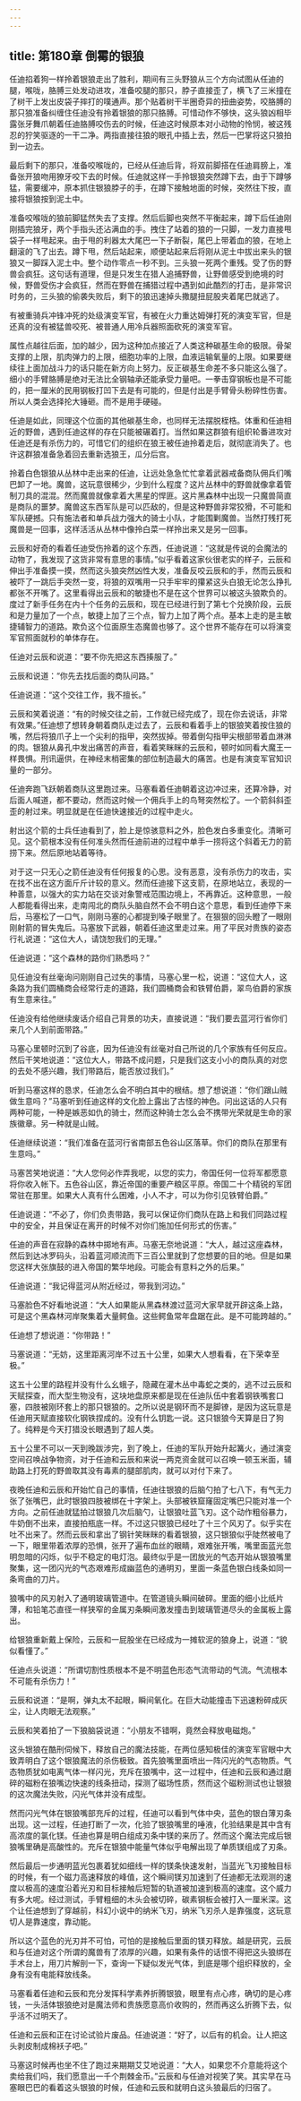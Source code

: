 ```yaml
---
---
---
```

title: 第180章 倒霉的银狼
---



任迪掐着狗一样拎着银狼走出了胜利，期间有三头野狼从三个方向试图从任迪的腿，喉咙，胳膊三处发动进攻，准备咬腿的那只，脖子直接歪了，横飞了三米撞在了树干上发出皮袋子摔打的噗通声。那个贴着树干半圈奇异的扭曲姿势，咬胳膊的那只狼准备纠缠住任迪没有拎着银狼的那只胳膊。可惜动作不够快，这头狼凶相毕露张牙舞爪朝着任迪胳膊咬伤去的时候，任迪这时候原本对小动物的怜悯，被这残忍的狞笑驱逐的一干二净。两指直接往狼的眼孔中插上去，然后一巴掌将这只狼拍到一边去。

最后剩下的那只，准备咬喉咙的，已经从任迪后背，将双前脚搭在任迪肩膀上，准备张开狼吻用獠牙咬下去的时候。任迪就这样一手拎银狼突然蹲下去，由于下蹲够猛，需要缓冲，原本抓住银狼脖子的手，在蹲下接触地面的时候，突然往下按，直接将银狼按到泥土中。

准备咬喉咙的狼前脚猛然失去了支撑。然后后脚也突然不平衡起来，蹲下后任迪刚刚插完狼牙，两个手指头还沾满血的手。拽住了站着的狼的一只脚，一发力直接甩袋子一样甩起来。由于甩的利器太大尾巴一下子断裂，尾巴上带着血的狼，在地上翻滚的飞了出去。蹲下甩，然后站起来，顺便站起来后将刚从泥土中拔出来头的银狼又一脚踩入泥土中。整个动作零点一秒不到。三头狼一死两个重残。受了伤的野兽会疯狂。这句话有道理，但是只发生在猎人追捕野兽，让野兽感受到绝境的时候，野兽受伤才会疯狂，然而在野兽在捕猎过程中遇到如此酷烈的打击，是非常识时务的，三头狼的偷袭失败后，剩下的狼迅速掉头撒腿扭屁股夹着尾巴就逃了。

有被重骑兵冲锋冲死的处级演变军官，有被在火力重达姆弹打死的演变军官，但是还真的没有被猛兽咬死、被普通人用冷兵器照面砍死的演变军官。

属性点越往后面，加的越少，因为这种加点接近了人类这种碳基生命的极限。骨架支撑的上限，肌肉弹力的上限，细胞功率的上限，血液运输氧量的上限。如果要继续往上面加战斗力的话只能在新方向上努力。反正碳基生命差不多只能这么强了。细小的手臂胳膊是绝对无法比全钢轴承还能承受力量吧。一拳击穿钢板也是不可能的，把一厘米的民用钢板打凹下去是有可能的，但是付出是手臂骨头粉碎性伤害。所以人类会选择抡大锤砸。而不是用手硬碰。

任迪是如此，同理这个位面的其他碳基生命，也同样无法摆脱桎梏。体重和任迪相近的野兽，遇到任迪这样的存在只能被碾着打。当然如果这群狼有组织轮番进攻对任迪还是有杀伤力的，可惜它们的组织在狼王被任迪拎着走后，就彻底消失了。也许这群狼准备急着回去重新选狼王，瓜分后宫。

拎着白色银狼从丛林中走出来的任迪，让远处急急忙忙拿着武器戒备商队佣兵们嘴巴卸了一地。魔兽，这玩意很稀少，少到什么程度？这片丛林中的野兽就像拿着管制刀具的混混。然而魔兽就像拿着大黑星的悍匪。这片黑森林中出现一只魔兽简直是商队的噩梦。魔兽这东西军队是可以匹敌的，但是这种野兽非常狡猾，不可能和军队硬撼。只有施法者和单兵战力强大的骑士小队，才能围剿魔兽。当然打残打死魔兽是一回事，这样活活从丛林中像拎白菜一样拎出来又是另一回事。

云辰和好奇的看着任迪受伤拎着的这个东西，任迪说道：“这就是传说的会魔法的动物了，我发现了这货非常有意思的事情。”似乎看着这家伙很老实的样子，云辰和伸出手准备摸一摸，然而这头狼突然凶性大发，准备反咬云辰和的手，然而云辰和被吓了一跳后手突然一变，将狼的双嘴用一只手牢牢的攥紧这头白狼无论怎么挣扎都张不开嘴了。这里看得出云辰和的敏捷也不是在这个世界可以被这头狼欺负的。度过了新手任务在内十个任务的云辰和，现在已经进行到了第七个兑换阶段，云辰和是力量加了一个点，敏捷上加了三个点，智力上加了两个点。基本上走的是主敏捷辅智力的道路。欺负这个位面原生态魔兽也够了。这个世界不能存在可以将演变军官照面就秒的单体存在。

任迪对云辰和说道：“要不你先把这东西揍服了。”

云辰和说道：“你先去找后面的商队问路。”

任迪说道：“这个交往工作，我不擅长。”

云辰和笑着说道：“有的时候交往之前，工作就已经完成了，现在你去说话，非常有效果。”任迪想了想转身朝着商队走过去了，云辰和看着手上的银狼笑着按住狼的嘴，然后将狼爪子上一个尖利的指甲，突然拔掉。带着倒勾指甲尖根部带着血淋淋的肉。银狼从鼻孔中发出痛苦的声音，看着笑眯眯的云辰和，顿时如同看大魔王一样畏惧。刑讯逼供，在神经末梢密集的部位制造最大的痛苦。也是有演变军官知识量的一部分。

任迪奔跑飞跃朝着商队这里跑过来。马塞看着任迪朝着这边冲过来，还算冷静，对后面人喊道，都不要动，然而这时候一个佣兵手上的鸟弩突然松了。一个箭斜斜歪歪的射过来。明显就是在任迪快速接近的过程中走火。

射出这个箭的士兵任迪看到了，脸上是惊骇意料之外，脸色发白多重变化。清晰可见。这个箭根本没有任何准头然而任迪前进的过程中单手一捞将这个斜着无力的箭捞下来。然后原地站着等待。

对于这一只无心之箭任迪没有任何报复的心思。没有恶意，没有杀伤力的攻击，实在找不出在这方面斤斤计较的意义。然而任迪接下这支箭，在原地站立，表现的一种善意，以强大的实力站在交谈对象警戒范围边境上，不再靠近。这种意思，一般人都能看得出来，走南闯北的商队头脑自然不会不明白这个意思，看到任迪停下来后，马塞松了一口气，刚刚马塞的心都提到嗓子眼里了。在狠狠的回头瞪了一眼刚刚射箭的冒失鬼后。马塞放下武器，朝着任迪这里走过来。用了平民对贵族的姿态行礼说道：“这位大人，请饶恕我们的无理。”

任迪说道：“这个森林的路你们熟悉吗？”

见任迪没有丝毫询问刚刚自己过失的事情，马塞心里一松，说道：“这位大人，这条路为我们圆桶商会经常行走的道路，我们圆桶商会和铁臂伯爵，翠鸟伯爵的家族有生意来往。”

任迪没有给他继续废话介绍自己背景的功夫，直接说道：“我们要去蓝河行省你们来几个人到前面带路。”

马塞心里顿时沉到了谷底，因为任迪没有丝毫对自己所说的几个家族有任何反应。然后干笑地说道：“这位大人，带路不成问题，只是我们这支小小的商队真的对您的去处不感兴趣，我们带路后，能否放过我们。”

听到马塞这样的恳求，任迪怎么会不明白其中的根结。想了想说道：“你们跟山贼做生意吗？”马塞听到任迪这样的文化脸上露出了古怪的神色。问出这话的人只有两种可能，一种是嫉恶如仇的骑士，然而这种骑士怎么会不携带光荣就是生命的家族徽章。另一种就是山贼。

任迪继续说道：“我们准备在蓝河行省南部五色谷山区落草。你们的商队在那里有生意吗。”

马塞苦笑地说道：“大人您何必作弄我呢，以您的实力，帝国任何一位将军都愿意将你收入帐下。五色谷山区，靠近帝国的重要产粮区平原。帝国二十个精锐的军团常驻在那里。如果大人真有什么困难，小人不才，可以为你引见铁臂伯爵。”

任迪说道：“不必了，你们负责带路，我可以保证你们商队在路上和我们同路过程中的安全，并且保证在离开的时候不对你们施加任何形式的伤害。”

任迪的声音在寂静的森林中掷地有声。马塞无奈地说道：“大人，越过这座森林，然后到达冰罗码头，沿着蓝河顺流而下三百公里就到了您想要的目的地。但是如果您这样大张旗鼓的进入帝国的繁华地段。可能会有意料之外的后果。”

任迪说道：“我记得蓝河从附近经过，带我到河边。”

马塞脸色不好看地说道：“大人如果能从黑森林渡过蓝河大家早就开辟这条上路，可是这个黑森林河岸聚集着大量鳄鱼。这些鳄鱼常年盘踞在此。是不可能跨越的。”

任迪想了想说道：“你带路！”

马塞说道：“无妨，这里距离河岸不过五十公里，如果大人想看看，在下荣幸至极。”

这五十公里的路程并没有什么幺蛾子，隐藏在灌木丛中毒蛇之类的，逃不过云辰和天赋探查，而大型生物没有，这块地盘原来都是现在任迪队伍中套着钢铁嘴套口塞，四肢被刚环套上的那只银狼的。之所以说是钢环而不是脚镣，是因为这玩意是任迪用天赋直接软化钢铁捏成的。没有什么钥匙一说。这只银狼今天算是日了狗了。纯粹是今天打猎没长眼遇到了超人类。

五十公里不可以一天到晚跋涉完，到了晚上，任迪的军队开始升起篝火，通过演变空间召唤战争物资，对于任迪和云辰和来说一两克资金就可以召唤一顿玉米面，辅助路上打死的野兽取其没有毒素的腿部肌肉，就可以对付下来了。

夜晚任迪和云辰和开始忙自己的事情，任迪往银狼的后脑勺拍了七八下，有气无力张了张嘴巴，此时银狼四肢被绑在十字架上。头部被铁窟窿固定嘴巴只能对准一个方向。之前任迪就猛拍过银狼几次后脑勺，让银狼吐蓝飞刃。这个动作粗俗暴力，牛奶倒不出来，直接拍瓶底一样。不过这只银狼已经吐了十三个风刃了。似乎实在吐不出来了。然而云辰和拿出了钢针笑眯眯的看着银狼，这只银狼似乎陡然被电了一下，眼里带着浓厚的恐惧，张开了遍布血丝的眼睛，艰难张开嘴，嘴里面蓝光忽明忽暗的闪烁，似乎不稳定的电灯泡。最终似乎是一团放光的气态开始从银狼嘴里聚集，这一团闪光的气态艰难形成幽蓝色的通明刃，里面一条蓝色银白线条如同一条弯曲的刀片。

狼嘴中的风刃射入了通明玻璃管道中。在管道镜头瞬间破碎。里面的细小比纸片薄，和铅笔芯直径一样狭窄的金属刃条瞬间激发撞击到玻璃管道尽头的金属板上露出。

给银狼重新戴上保险，云辰和一屁股坐在已经成为一摊软泥的狼身上，说道：“貌似看懂了。”

任迪点头说道：“所谓切割性质根本不是不明蓝色形态气流带动的气流。气流根本不可能有杀伤力！”

云辰和说道：“是啊，弹丸太不起眼，瞬间氧化。在巨大动能撞击下迅速粉碎成灰尘，让人肉眼无法观察。”

云辰和笑着拍了一下狼脑袋说道：“小朋友不错啊，竟然会释放电磁炮。”

这头银狼在酷刑伺候下，释放自己的魔法技能，在两位感知极佳的演变军官眼中大致弄明白了这个银狼魔法的杀伤极致。首先狼嘴里面喷出一阵闪光的气态物质。气态物质犹如电离气体一样闪光，充斥在狼嘴中，这一过程中，任迪和云辰和通过磨碎的磁粉在狼嘴边快速的线条扭动，探测了磁场性质，然而这个磁粉测试也让银狼的这次魔法失败，闪光气体并没有成型。

然而闪光气体在银狼嘴部充斥的过程，任迪可以看到气体中央，蓝色的银白薄刃条出现。这一过程，任迪打断了一次，化验了银狼嘴里的唾液，化验结果是其中含有高浓度的氯化镁。任迪也算是明白组成刃条中镁的来历了。然而这个魔法完成后银狼嘴里确是高酸性的。充斥在银狼中能量气体似乎电解出现了单质镁组成了刃条。

然后最后一步通明蓝光包裹着犹如细线一样的镁条快速发射，当蓝光飞刃接触目标的时候，有一个磁力高速释放的峰值，这个瞬间镁刃加速到了任迪都无法观测的速度以极高的速度沿着光刃和目标接触后短暂的轨道被加速到极高的速度。这个威力有多大呢。经过测试，手臂粗细的木头会被切碎，碳素钢板会被打入一厘米深。这个让任迪想到了穿越前，科幻小说中的纳米飞刃，纳米飞刃杀人是靠强度，这玩意切人是靠速度，靠动能。

所以这个蓝色的光刃并不可怕，可怕的是接触后里面的镁刃释放。越是研究，云辰和与任迪对这个所谓的魔兽有了浓厚的兴趣，如果有条件的话恨不得把这头狼绑在手术台上，用刀片解剖一下，查询一下疑似发光气体，到底是哪个组织释放的，全身有没有电能释放线条。

马塞看着任迪和云辰和充分发挥科学素养折腾银狼，眼里有点心疼，确切的是心疼钱，一头活体银狼绝对是魔法师和贵族愿意高价收购的，然而再这么折腾下去，似乎活不过明天了。

任迪和云辰和正在讨论试验片废品。任迪说道：“好了，以后有的机会。让人把这头剥皮制成棉袄子吧。”

马塞这时候再也坐不住了跑过来期期艾艾地说道：“大人，如果您不介意能将这个卖给我们吗，我们愿意出一千个荆棘金币。”云辰和与任迪对视笑了笑。其实早在马塞眼巴巴的看着这头银狼的时候，任迪和云辰和就明白这头狼最后的归宿了。